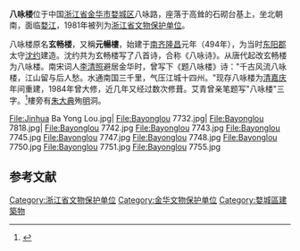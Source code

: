 {{coord|29|06|09|N|119|39|31|E|display=title|scale:10000}}
{{文物保护单位
| 级别 = 省级
| 省区市 = 浙江省
| 名称 = 金华八咏楼
| 图片 = [[File:Bayonglou_7758.jpg|220px]]
| 编号 = 
| 分类 = 古建筑及历史纪念建筑物
| 时代 = [[清朝|清]]
| 所在 = [[金华市|金华市]][[婺城区|婺城区]]
| 登录 = 1981年4月13日
}}
'''八咏楼'''位于中国[[浙江省|浙江省]][[金华市|金华市]][[婺城区|婺城区]]八咏路，座落于高耸的石砌台基上，坐北朝南，面临[[金华江|婺江]]，1981年被列为[[浙江省文物保护单位|浙江省文物保护单位]]。

八咏楼原名'''玄畅楼'''，又稱'''元暢樓'''，始建于[[南齐|南齐]][[隆昌_(萧昭业)|隆昌]]元年（494年），为当时[[东阳郡|东阳郡]]太守[[沈约|沈约]]建造。沈约共为玄畅楼写了八首诗，合称《八咏诗》。从唐代起改玄畅楼为八咏楼。南宋词人[[李清照|李清照]]避居金华时，曾写下《题八咏楼》诗："千古风流八咏楼，江山留与后人愁。水通南国三千里，气压江城十四州。"现存八咏楼为[[清|清]][[嘉庆|嘉庆]]年间重建，1984年曾大修，近几年又经过数次修葺。艾青曾亲笔题写"八咏楼"三字。<ref>{{cite web|title=八咏楼|publisher=新华网浙江频道|url=http://www.zj.xinhuanet.com/df/2006-07/04/content_7429682.htm|deadurl=yes|archiveurl=https://web.archive.org/web/20100830045625/http://www.zj.xinhuanet.com/df/2006-07/04/content_7429682.htm|archivedate=2010-08-30|accessdate=2011-05-25}}</ref>樓旁有[[朱大典|朱大典]]殉[[明朝|明]]洞。

<gallery>
File:Jinhua Ba Yong Lou.jpg|
File:Bayonglou 7732.jpg|
File:Bayonglou 7818.jpg|
File:Bayonglou 7742.jpg
File:Bayonglou 7743.jpg
File:Bayonglou 7745.jpg
File:Bayonglou 7747.jpg
File:Bayonglou 7748.jpg
File:Bayonglou 7750.jpg
File:Bayonglou 7751.jpg
File:Bayonglou 7755.jpg
</gallery>

==参考文献==
{{commonscat|Bayonglou}}
{{wikisource|题八咏楼}}
{{reflist}}

{{金华市境内的浙江省文物保护单位}}

{{DEFAULTSORT:B}}
[[Category:浙江省文物保护单位|Category:浙江省文物保护单位]]
[[Category:金华文物保护单位|Category:金华文物保护单位]]
[[Category:婺城區建築物|Category:婺城區建築物]]